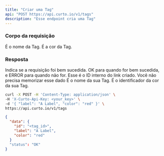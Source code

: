 ```yaml
---
title: "Criar uma Tag"
api: "POST https://api.curto.io/v1/tags"
description: "Esse endpoint cria uma Tag"
---
```


### Corpo da requisição

<ParamField body="label" type="string">
  É o nome da Tag.
</ParamField>

<ParamField body="color" type="string">
  É a cor da Tag.
</ParamField>

### Resposta

<ResponseField name="status" type="string">
  Indica se a requisição foi bem sucedida. OK para quando for bem sucedida, e ERROR para quando não for.
</ResponseField>

<ResponseField name="data" type="object">

<Expandable title="Tag Object">

<ResponseField name="id" type="string">
    Esse é o ID interno do link criado. Você não precisa memorizar esse dado
</ResponseField>

<ResponseField name="label" type="string">
    É o nome da sua Tag.
</ResponseField>

<ResponseField name="color" type="string">
    É o identificador da cor da sua Tag.
</ResponseField>

</Expandable>

</ResponseField>

<RequestExample>

```bash
curl -X POST -H 'Content-Type: application/json' \
-H 'X-Curto-Api-Key: <your_key>' \
-d '{ "label": "A Label", "color": "red" }' \
https://api.curto.io/v1/tags
```

</RequestExample>

<ResponseExample>

```json Response
{
  "data": {
    "id": "<tag_id>",
	"label": "A Label",
	"color": "red"
  }
  "status": "OK"
}
```

</ResponseExample>
